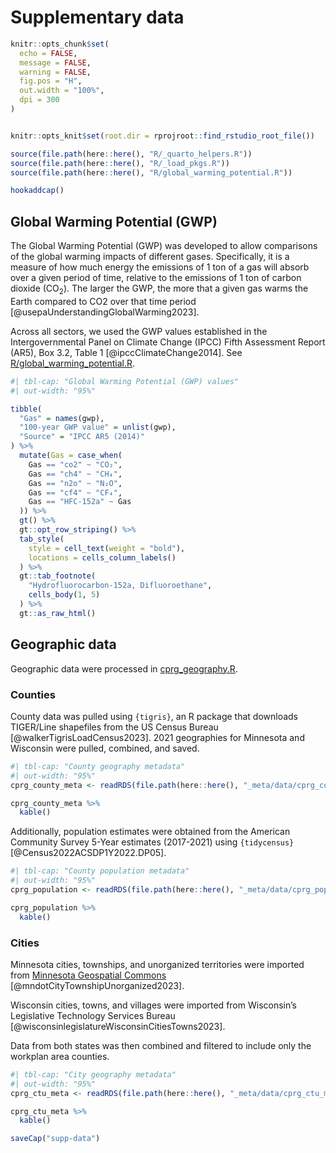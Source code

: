 # Supplementary data
```r
knitr::opts_chunk$set(
  echo = FALSE,
  message = FALSE,
  warning = FALSE,
  fig.pos = "H",
  out.width = "100%",
  dpi = 300
)


knitr::opts_knit$set(root.dir = rprojroot::find_rstudio_root_file())
```
```r
source(file.path(here::here(), "R/_quarto_helpers.R"))
source(file.path(here::here(), "R/_load_pkgs.R"))
source(file.path(here::here(), "R/global_warming_potential.R"))

hookaddcap()
```

<!-- ## Emissions factors {#sec-factors} -->

<!-- ```{r tbl-emmissions-factors-all} -->
<!-- #| tbl-cap: "Emissions factors grouped by sector" -->
<!-- #| out-width: "95%" -->

<!-- source(file.path(here::here(), "_energy/data-raw/_energy_emissions_factors.R")) -->
<!-- epa_moves <- readRDS(file.path(here::here(), "_transportation/data/epa_moves.RDS")) -->

<!-- elec_factors <- tribble( -->
<!--   ~Units, ~Gas, ~Value, ~Source, -->
<!--   "Pounds per megawatt hour", "CO₂", eGRID_MROW_emissionsFactor_CO2, "eGRID MROW", -->
<!--   "Pounds per megawatt hour", "CH₄", eGRID_MROW_emissionsFactor_CH4, "eGRID MROW", -->
<!--   "Pounds per megawatt hour", "N₂O", eGRID_MROW_emissionsFactor_N2O, "eGRID MROW" -->
<!-- ) %>%  -->
<!--   mutate(Sector = "Energy", Category = "Electricity") %>%  -->
<!--   select(Sector, Category, everything()) -->

<!-- moves_factors <- epa_moves %>%  -->
<!--   pivot_longer(cols = 3:6, -->
<!--                names_to = "Gas", -->
<!--                values_to = "Value") %>%  -->
<!--   mutate(Sector = "Transportation", -->
<!--          Category = vehicle_weight, -->
<!--          Units = "Grams per vehicle mile traveled", -->
<!--          Source = paste0("EPA MOVES4 (", moves_year, ")"), -->
<!--          Gas = case_when(Gas == "co2"~ "CO₂", -->
<!--                          Gas == "ch4" ~ "CH₄", -->
<!--                          Gas == "n2o" ~ "N₂O", -->
<!--                          Gas == "cf4" ~ "CF₄", -->
<!--                          Gas == "co2_co2_equivalent" ~ "CO₂e", -->
<!--                          Gas == "HFC-152a" ~ Gas) -->
<!-- ) %>%  -->
<!--   select(names(elec_factors)) -->


<!-- bind_rows(elec_factors, -->
<!--           moves_factors) %>%  -->
<!--   group_by(Sector, Units) %>%  -->
<!--   gt() %>%  -->
<!--   gt::opt_row_striping() %>% -->
<!--   tab_style( -->
<!--     style = cell_text(weight = "bold"), -->
<!--     locations = cells_column_labels() -->
<!--   ) -->
<!-- ``` -->


## Global Warming Potential (GWP) {#sec-gwp}

The Global Warming Potential (GWP) was developed to allow comparisons of the global warming impacts of different gases. Specifically, it is a measure of how much energy the emissions of 1 ton of a gas will absorb over a given period of time, relative to the emissions of 1 ton of carbon dioxide (CO~2~). The larger the GWP, the more that a given gas warms the Earth compared to CO2 over that time period [@usepaUnderstandingGlobalWarming2023]. 

Across all sectors, we used the GWP values established in the Intergovernmental Panel on Climate Change (IPCC) Fifth Assessment Report (AR5), Box 3.2, Table 1 [@ipccClimateChange2014]. See [R/global_warming_potential.R](R/global_warming_potential.R). 

```r
#| tbl-cap: "Global Warming Potential (GWP) values"
#| out-width: "95%"

tibble(
  "Gas" = names(gwp),
  "100-year GWP value" = unlist(gwp),
  "Source" = "IPCC AR5 (2014)"
) %>%
  mutate(Gas = case_when(
    Gas == "co2" ~ "CO₂",
    Gas == "ch4" ~ "CH₄",
    Gas == "n2o" ~ "N₂O",
    Gas == "cf4" ~ "CF₄",
    Gas == "HFC-152a" ~ Gas
  )) %>%
  gt() %>%
  gt::opt_row_striping() %>%
  tab_style(
    style = cell_text(weight = "bold"),
    locations = cells_column_labels()
  ) %>%
  gt::tab_footnote(
    "Hydrofluorocarbon-152a, Difluoroethane",
    cells_body(1, 5)
  ) %>%
  gt::as_raw_html()
```



## Geographic data

Geographic data were processed in [cprg_geography.R](../R/cprg_geography.R).

### Counties

County data was pulled using `{tigris}`, an R package that downloads TIGER/Line shapefiles from the US Census Bureau [@walkerTigrisLoadCensus2023]. 2021 geographies for Minnesota and Wisconsin were pulled, combined, and saved. 

```r
#| tbl-cap: "County geography metadata"
#| out-width: "95%"
cprg_county_meta <- readRDS(file.path(here::here(), "_meta/data/cprg_county_meta.RDS"))

cprg_county_meta %>%
  kable()
```

Additionally, population estimates were obtained from the American Community Survey 5-Year estimates (2017-2021) using `{tidycensus}` [@Census2022ACSDP1Y2022.DP05].

```r
#| tbl-cap: "County population metadata"
#| out-width: "95%"
cprg_population <- readRDS(file.path(here::here(), "_meta/data/cprg_population_meta.RDS"))

cprg_population %>%
  kable()
```

### Cities

Minnesota cities, townships, and unorganized territories were imported from [Minnesota Geospatial Commons](https://gisdata.mn.gov/dataset/bdry-mn-city-township-unorg) [@mndotCityTownshipUnorganized2023]. 

Wisconsin cities, towns, and villages were imported from Wisconsin's Legislative Technology Services Bureau [@wisconsinlegislatureWisconsinCitiesTowns2023]. 

Data from both states was then combined and filtered to include only the workplan area counties.

```r
#| tbl-cap: "City geography metadata"
#| out-width: "95%"
cprg_ctu_meta <- readRDS(file.path(here::here(), "_meta/data/cprg_ctu_meta.RDS"))

cprg_ctu_meta %>%
  kable()
```


```r
saveCap("supp-data")
```
